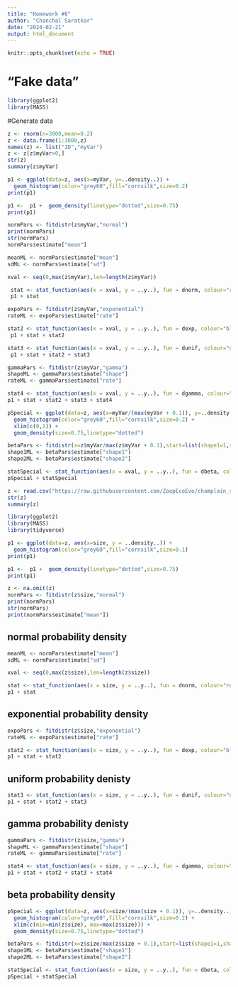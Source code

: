 ```yaml
---
title: "Homework #6"
author: "Chanchal Saratkar"
date: "2024-02-21"
output: html_document
---
```


```r
knitr::opts_chunk$set(echo = TRUE)
```

# "Fake data"
```r
library(ggplot2)
library(MASS)
```

#Generate data

```r
z <- rnorm(n=3000,mean=0.2)
z <- data.frame(1:3000,z)
names(z) <- list("ID","myVar")
z <- z[z$myVar>0,]
str(z)
summary(z$myVar)
```
```r
p1 <- ggplot(data=z, aes(x=myVar, y=..density..)) +
  geom_histogram(color="grey60",fill="cornsilk",size=0.2) 
print(p1)
```

```r
p1 <-  p1 +  geom_density(linetype="dotted",size=0.75)
print(p1)
```

```r
normPars <- fitdistr(z$myVar,"normal")
print(normPars)
str(normPars)
normPars$estimate["mean"]
```

```r
meanML <- normPars$estimate["mean"]
sdML <- normPars$estimate["sd"]

xval <- seq(0,max(z$myVar),len=length(z$myVar))

 stat <- stat_function(aes(x = xval, y = ..y..), fun = dnorm, colour="red", n = length(z$myVar), args = list(mean = meanML, sd = sdML))
 p1 + stat
```

```r
expoPars <- fitdistr(z$myVar,"exponential")
rateML <- expoPars$estimate["rate"]

stat2 <- stat_function(aes(x = xval, y = ..y..), fun = dexp, colour="blue", n = length(z$myVar), args = list(rate=rateML))
 p1 + stat + stat2
```

```r
stat3 <- stat_function(aes(x = xval, y = ..y..), fun = dunif, colour="darkgreen", n = length(z$myVar), args = list(min=min(z$myVar), max=max(z$myVar)))
 p1 + stat + stat2 + stat3
```


```r
gammaPars <- fitdistr(z$myVar,"gamma")
shapeML <- gammaPars$estimate["shape"]
rateML <- gammaPars$estimate["rate"]

stat4 <- stat_function(aes(x = xval, y = ..y..), fun = dgamma, colour="brown", n = length(z$myVar), args = list(shape=shapeML, rate=rateML))
p1 + stat + stat2 + stat3 + stat4
```

```r
pSpecial <- ggplot(data=z, aes(x=myVar/(max(myVar + 0.1)), y=..density..)) +
  geom_histogram(color="grey60",fill="cornsilk",size=0.2) + 
  xlim(c(0,1)) +
  geom_density(size=0.75,linetype="dotted")

betaPars <- fitdistr(x=z$myVar/max(z$myVar + 0.1),start=list(shape1=1,shape2=2),"beta")
shape1ML <- betaPars$estimate["shape1"]
shape2ML <- betaPars$estimate["shape2"]

statSpecial <- stat_function(aes(x = xval, y = ..y..), fun = dbeta, colour="orchid", n = length(z$myVar), args = list(shape1=shape1ML,shape2=shape2ML))
pSpecial + statSpecial
```


```r
z <- read.csv("https://raw.githubusercontent.com/ZoopEcoEvo/champlain_seasonality/main/Output/Data/full_data.csv",header=TRUE,sep=",")
str(z)
summary(z)
```

```r
library(ggplot2) 
library(MASS)
library(tidyverse)
```


```r
p1 <- ggplot(data=z, aes(x=size, y = ..density..)) +
  geom_histogram(color="grey60",fill="cornsilk",size=0.1) 
print(p1)
```

```r
p1 <-  p1 +  geom_density(linetype="dotted",size=0.75)
print(p1)
```


```r
z <- na.omit(z)
normPars <- fitdistr(z$size,"normal")
print(normPars)
str(normPars)
print(normPars$estimate["mean"])
```

## normal probability density
```r
meanML <- normPars$estimate["mean"]
sdML <- normPars$estimate["sd"]

xval <- seq(0,max(z$size),len=length(z$size))

stat <- stat_function(aes(x = size, y = ..y..), fun = dnorm, colour="red", n = length(z$size), args = list(mean = meanML, sd = sdML))
p1 + stat
```

## exponential probability density
```r
expoPars <- fitdistr(z$size,"exponential")
rateML <- expoPars$estimate["rate"]

stat2 <- stat_function(aes(x = size, y = ..y..), fun = dexp, colour="blue", n = length(z$size), args = list(rate=rateML))
p1 + stat + stat2
```

## uniform probability denisty
```r
stat3 <- stat_function(aes(x = size, y = ..y..), fun = dunif, colour="darkgreen", n = length(z$size), args = list(min=min(z$size), max=max(z$size)))
p1 + stat + stat2 + stat3
```

## gamma probability denisty
```r
gammaPars <- fitdistr(z$size,"gamma")
shapeML <- gammaPars$estimate["shape"]
rateML <- gammaPars$estimate["rate"]

stat4 <- stat_function(aes(x = size, y = ..y..), fun = dgamma, colour="brown", n = length(z$size), args = list(shape=shapeML, rate=rateML))
p1 + stat + stat2 + stat3 + stat4
```

## beta probability density
```r
pSpecial <- ggplot(data=z, aes(x=size/(max(size + 0.1)), y=..density..)) +
  geom_histogram(color="grey60",fill="cornsilk",size=0.2) + 
  xlim(c(min=min(z$size), max=max(z$size))) +
  geom_density(size=0.75,linetype="dotted")

betaPars <- fitdistr(x=z$size/max(z$size + 0.1),start=list(shape1=1,shape2=2),"beta")
shape1ML <- betaPars$estimate["shape1"]
shape2ML <- betaPars$estimate["shape2"]

statSpecial <- stat_function(aes(x = size, y = ..y..), fun = dbeta, colour="orchid", n = length(z$size), args = list(shape1=shape1ML,shape2=shape2ML))
pSpecial + statSpecial
```

